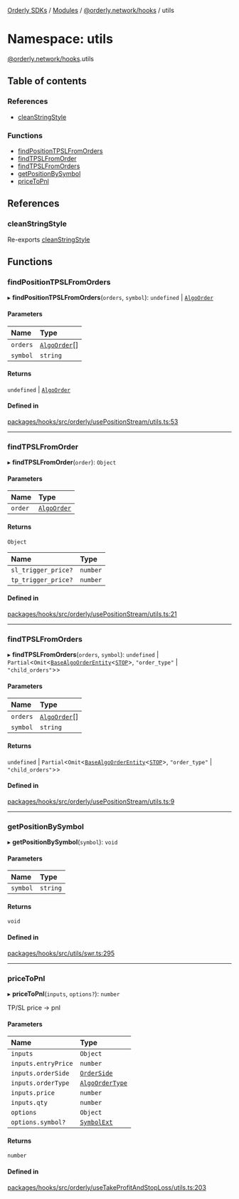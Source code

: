 [Orderly SDKs](/sdks/tech-doc/README) / [Modules](/sdks/tech-doc/modules) / [@orderly.network/hooks](/sdks/tech-doc/modules/orderly_network_hooks) / utils

# Namespace: utils

[@orderly.network/hooks](/sdks/tech-doc/modules/orderly_network_hooks).utils

## Table of contents

### References

- [cleanStringStyle](/sdks/tech-doc/modules/orderly_network_hooks.utils#cleanstringstyle)

### Functions

- [findPositionTPSLFromOrders](/sdks/tech-doc/modules/orderly_network_hooks.utils#findpositiontpslfromorders)
- [findTPSLFromOrder](/sdks/tech-doc/modules/orderly_network_hooks.utils#findtpslfromorder)
- [findTPSLFromOrders](/sdks/tech-doc/modules/orderly_network_hooks.utils#findtpslfromorders)
- [getPositionBySymbol](/sdks/tech-doc/modules/orderly_network_hooks.utils#getpositionbysymbol)
- [priceToPnl](/sdks/tech-doc/modules/orderly_network_hooks.utils#pricetopnl)

## References

### cleanStringStyle

Re-exports [cleanStringStyle](/sdks/tech-doc/modules/orderly_network_hooks#cleanstringstyle)

## Functions

### findPositionTPSLFromOrders

▸ **findPositionTPSLFromOrders**(`orders`, `symbol`): `undefined` \| [`AlgoOrder`](/sdks/tech-doc/interfaces/orderly_network_types.API.AlgoOrder)

#### Parameters

| Name | Type |
| :------ | :------ |
| `orders` | [`AlgoOrder`](/sdks/tech-doc/interfaces/orderly_network_types.API.AlgoOrder)[] |
| `symbol` | `string` |

#### Returns

`undefined` \| [`AlgoOrder`](/sdks/tech-doc/interfaces/orderly_network_types.API.AlgoOrder)

#### Defined in

[packages/hooks/src/orderly/usePositionStream/utils.ts:53](https://github.com/OrderlyNetwork/js-sdk/blob/91fd031/packages/hooks/src/orderly/usePositionStream/utils.ts#L53)

___

### findTPSLFromOrder

▸ **findTPSLFromOrder**(`order`): `Object`

#### Parameters

| Name | Type |
| :------ | :------ |
| `order` | [`AlgoOrder`](../interfaces/orderly_network_types.API.AlgoOrder) |

#### Returns

`Object`

| Name | Type |
| :------ | :------ |
| `sl_trigger_price?` | `number` |
| `tp_trigger_price?` | `number` |

#### Defined in

[packages/hooks/src/orderly/usePositionStream/utils.ts:21](https://github.com/OrderlyNetwork/js-sdk/blob/91fd031/packages/hooks/src/orderly/usePositionStream/utils.ts#L21)

___

### findTPSLFromOrders

▸ **findTPSLFromOrders**(`orders`, `symbol`): `undefined` \| `Partial`\<`Omit`\<[`BaseAlgoOrderEntity`](../interfaces/orderly_network_types.BaseAlgoOrderEntity)\<[`STOP`](../enums/orderly_network_types.AlgoOrderRootType#stop)\>, ``"order_type"`` \| ``"child_orders"``\>\>

#### Parameters

| Name | Type |
| :------ | :------ |
| `orders` | [`AlgoOrder`](../interfaces/orderly_network_types.API.AlgoOrder)[] |
| `symbol` | `string` |

#### Returns

`undefined` \| `Partial`\<`Omit`\<[`BaseAlgoOrderEntity`](../interfaces/orderly_network_types.BaseAlgoOrderEntity)\<[`STOP`](../enums/orderly_network_types.AlgoOrderRootType#stop)\>, ``"order_type"`` \| ``"child_orders"``\>\>

#### Defined in

[packages/hooks/src/orderly/usePositionStream/utils.ts:9](https://github.com/OrderlyNetwork/js-sdk/blob/91fd031/packages/hooks/src/orderly/usePositionStream/utils.ts#L9)

___

### getPositionBySymbol

▸ **getPositionBySymbol**(`symbol`): `void`

#### Parameters

| Name | Type |
| :------ | :------ |
| `symbol` | `string` |

#### Returns

`void`

#### Defined in

[packages/hooks/src/utils/swr.ts:295](https://github.com/OrderlyNetwork/js-sdk/blob/91fd031/packages/hooks/src/utils/swr.ts#L295)

___

### priceToPnl

▸ **priceToPnl**(`inputs`, `options?`): `number`

TP/SL price -> pnl

#### Parameters

| Name | Type |
| :------ | :------ |
| `inputs` | `Object` |
| `inputs.entryPrice` | `number` |
| `inputs.orderSide` | [`OrderSide`](../enums/orderly_network_types.OrderSide) |
| `inputs.orderType` | [`AlgoOrderType`](../enums/orderly_network_types.AlgoOrderType) |
| `inputs.price` | `number` |
| `inputs.qty` | `number` |
| `options` | `Object` |
| `options.symbol?` | [`SymbolExt`](../interfaces/orderly_network_types.API.SymbolExt) |

#### Returns

`number`

#### Defined in

[packages/hooks/src/orderly/useTakeProfitAndStopLoss/utils.ts:203](https://github.com/OrderlyNetwork/js-sdk/blob/91fd031/packages/hooks/src/orderly/useTakeProfitAndStopLoss/utils.ts#L203)

